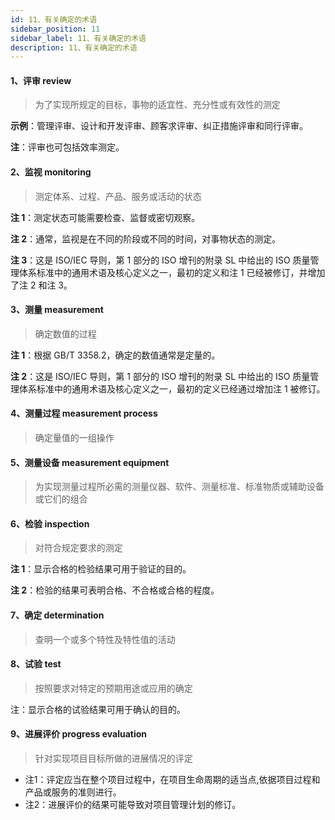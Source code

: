 ```yaml
---
id: 11、有关确定的术语
sidebar_position: 11
sidebar_label: 11、有关确定的术语
description: 11、有关确定的术语
---
```


 
#### **1、评审 review**

> 为了实现所规定的目标，事物的适宜性、充分性或有效性的测定

**示例**：管理评审、设计和开发评审、顾客求评审、纠正措施评审和同行评审。

**注**：评审也可包括效率测定。

#### **2、监视 monitoring**

> 测定体系、过程、产品、服务或活动的状态

**注 1**：测定状态可能需要检查、监督或密切观察。

**注 2**：通常，监视是在不同的阶段或不同的时间，对事物状态的测定。

**注 3**：这是 ISO/IEC 导则，第 1 部分的 ISO 增刊的附录 SL 中给出的 ISO 质量管理体系标准中的通用术语及核心定义之一，最初的定义和注 1 已经被修订，并增加了注 2 和注 3。

#### **3、测量 measurement**

> 确定数值的过程

**注 1**：根据 GB/T 3358.2，确定的数值通常是定量的。

**注 2**：这是 ISO/IEC 导则，第 1 部分的 ISO 增刊的附录 SL 中给出的 ISO 质量管理体系标准中的通用术语及核心定义之一，最初的定义已经通过增加注 1 被修订。

#### **4、测量过程 measurement process**
> 确定量值的一组操作

#### **5、测量设备 measurement equipment**

> 为实现测量过程所必需的测量仪器、软件、测量标准、标准物质或辅助设备或它们的组合

#### **6、检验 inspection**

> 对符合规定要求的测定

**注 1**：显示合格的检验结果可用于验证的目的。

**注 2**：检验的结果可表明合格、不合格或合格的程度。


#### **7、确定 determination**
> 查明一个或多个特性及特性值的活动

#### **8、试验 test**
> 按照要求对特定的预期用途或应用的确定

注：显示合格的试验结果可用于确认的目的。

#### **9、进展评价 progress evaluation**
> 针对实现项目目标所做的进展情况的评定

* 注1：评定应当在整个项目过程中，在项目生命周期的适当点,依据项目过程和产品或服务的准则进行。
* 注2：进展评价的结果可能导致对项目管理计划的修订。
